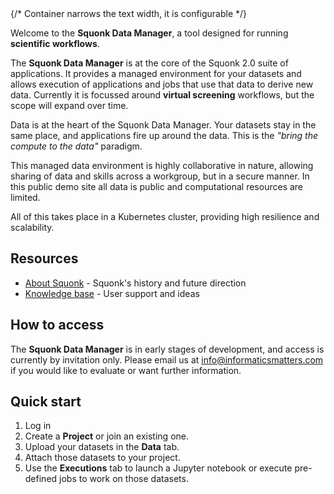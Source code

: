 
<title>Data Manager</title>

<!-- Place all page content inside the <Layout /> Tags -->
<Layout>
{/* Container narrows the text width, it is configurable */}
<Container>

<RoleWarning />

<Grid container spacing={2}>
<Grid item xs={12} sm={6}>

Welcome to the **Squonk Data Manager**, a tool designed for running **scientific workflows**.

The **Squonk Data Manager** is at the core of the Squonk 2.0 suite of applications.
It provides a managed environment for your datasets and allows execution of applications and jobs that use that data to derive new data.
Currently it is focussed around **virtual screening** workflows, but the scope will expand over time.

Data is at the heart of the Squonk Data Manager. Your datasets stay in the same place, and applications fire up around the data. This is the *"bring the compute to the data"* paradigm.

This managed data environment is highly collaborative in nature, allowing sharing of data and skills across a workgroup, but in a secure manner.
In this public demo site all data is public and computational resources are limited.

All of this takes place in a Kubernetes cluster, providing high resilience and scalability.

</Grid>
<Grid item xs={12} sm={6}>

## Resources
* [About Squonk](https://discourse.squonk.it/c/about-squonk/9) - Squonk's history and future direction
* [Knowledge base](https://discourse.squonk.it/c/squonk-data-manager-knowledge-base/14) - User support and ideas

## How to access
The **Squonk Data Manager** is in early stages of development, and access is currently by invitation only.
Please email us at info@informaticsmatters.com if you would like to evaluate or want further information.

## Quick start
1. Log in
2. Create a **Project** or join an existing one.
3. Upload your datasets in the **Data** tab.
4. Attach those datasets to your project.
5. Use the **Executions** tab to launch a Jupyter notebook or execute pre-defined jobs to work on those datasets.

</Grid>
</Grid>

</Container>
</Layout>
